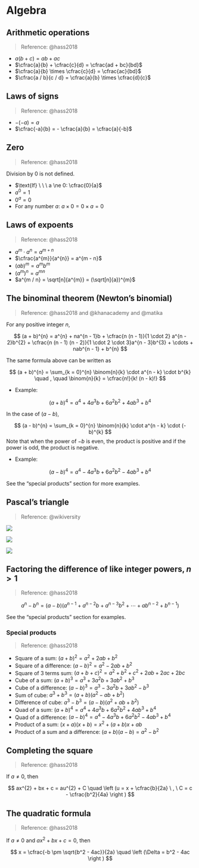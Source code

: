 # Algebra

## Arithmetic operations

> Reference: @hass2018

* $a(b + c) = ab + ac$
* $\cfrac{a}{b} + \cfrac{c}{d} = \cfrac{ad + bc}{bd}$
* $\cfrac{a}{b} \times \cfrac{c}{d} = \cfrac{ac}{bd}$
* $\cfrac{a / b}{c / d} = \cfrac{a}{b} \times \cfrac{d}{c}$

## Laws of signs

> Reference: @hass2018

* $-(- a) = a$
* $\cfrac{-a}{b} = - \cfrac{a}{b} = \cfrac{a}{-b}$

## Zero

> Reference: @hass2018

Division by $0$ is not defined.

* $\text{If} \ \ \ a \ne 0: \cfrac{0}{a}$
* $a^{0} = 1$
* $0^{a} = 0$
* For any number $a$: $a \times 0 = 0 \times a = 0$

## Laws of expoents

> Reference: @hass2018

* $a^{m} \cdot a^{n} = a^{m + n}$
* $\cfrac{a^{m}}{a^{n}} = a^{m - n}$
* $(ab)^{m} = a^{m} b^{m}$
* $(a^{m})^{n} = a^{mn}$
* $a^{m / n} = \sqrt[n]{a^{m}} = (\sqrt[n]{a})^{m}$

## The binominal theorem (Newton's binomial)

> Reference: @hass2018 and @khanacademy and @matika

For any positive integer $n$,

$$
(a + b)^{n} = a^{n} + na^{n - 1}b + \cfrac{n (n - 1)}{1 \cdot 2} a^{n - 2}b^{2} + \cfrac{n (n - 1) (n - 2)}{1 \cdot 2 \cdot 3}a^{n - 3}b^{3} + \cdots + nab^{n - 1} + b^{n}
$$

The same formula above can be written as

$$
(a + b)^{n} = \sum_{k = 0}^{n} \binom{n}{k} \cdot a^{n - k} \cdot b^{k} \quad , \quad \binom{n}{k} = \cfrac{n!}{k! (n - k)!}
$$

* Example:

$$
(a + b)^4 = a^{4} + 4a^{3}b + 6a^{2}b^{2} + 4ab^{3} + b^{4}
$$

In the case of $(a - b)$,

$$
(a - b)^{n} = \sum_{k = 0}^{n} \binom{n}{k} \cdot a^{n - k} \cdot (- b)^{k}
$$
Note that when the power of $− b$ is even, the product is positive and if the power is odd, the product is negative.

* Example:

$$
(a - b)^4 = a^{4} - 4a^{3}b + 6a^{2}b^{2} - 4ab^{3} + b^{4}
$$

See the "special products" section for more examples.

## Pascal's triangle

> Reference: @wikiversity

![](../images/wikiversity_pascal-s-triangle_1.png)

![](../images/wikiversity_pascal-s-triangle_2.png)

![](../images/wikiversity_pascal-s-triangle_3.png)

## Factoring the difference of like integer powers, $n > 1$

> Reference: @hass2018

$$
a^{n} - b^{n} = (a - b)(a^{n - 1} + a^{n - 2}b + a^{n -3}b^{2} + \cdots + ab^{n - 2} + b^{n - 1})
$$

See the "special products" section for examples.

### Special products

> Reference: @hass2018

* Square of a sum: $(a + b)^{2} = a^{2} + 2ab + b^{2}$
* Square of a difference: $(a - b)^{2} = a^{2} - 2ab + b^{2}$
* Square of 3 terms sum: $(a + b + c)^{2} = a^{2} + b^{2} + c^{2} + 2ab + 2ac + 2bc$
* Cube of a sum: $(a + b)^3 = a^{3} + 3a^{2}b + 3ab^{2} + b^{3}$
* Cube of a difference: $(a - b)^{3} = a^{3} - 3a^{2}b + 3ab^{2} - b^{3}$
* Sum of cube: $a^{3} + b^{3} = (a + b)(a^{2} - ab + b^{2})$
* Difference of cube: $a^{3} - b^{3} = (a - b)(a^{2} + ab + b^{2})$
* Quad of a sum: $(a + b)^4 = a^{4} + 4a^{3}b + 6a^{2}b^{2} + 4ab^{3} + b^{4}$
* Quad of a difference: $(a - b)^4 = a^{4} - 4a^{3}b + 6a^{2}b^{2} - 4ab^{3} + b^{4}$
* Product of a sum: $(x + a)(x + b) = x^{2} + (a + b)x + ab$
* Product of a sum and a difference: $(a + b)(a - b) = a^{2} - b^{2}$

## Completing the square

> Reference: @hass2018

If $a \neq 0$, then

$$
ax^{2} + bx + c = au^{2} + C \quad \left (u = x + \cfrac{b}{2a} \ , \ C = c - \cfrac{b^2}{4a} \right )
$$

## The quadratic formula

> Reference: @hass2018

If $a \neq 0$ and $ax^{2} + bx + c = 0$, then

$$
x = \cfrac{-b \pm \sqrt{b^2 - 4ac}}{2a} \quad \left (\Delta = b^2 - 4ac  \right ) 
$$

